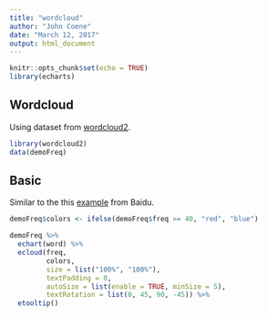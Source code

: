 ```yaml
---
title: "wordcloud"
author: "John Coene"
date: "March 12, 2017"
output: html_document
---
```


```r
knitr::opts_chunk$set(echo = TRUE)
library(echarts)
```

## Wordcloud

Using dataset from [wordcloud2](https://github.com/Lchiffon/wordcloud2).

```r
library(wordcloud2)
data(demoFreq)
```

## Basic

Similar to the this [example](http://echarts.baidu.com/echarts2/doc/example/wordCloud.html#-en) from Baidu.

```r
demoFreq$colors <- ifelse(demoFreq$freq >= 40, "red", "blue")

demoFreq %>% 
  echart(word) %>% 
  ecloud(freq, 
         colors,
         size = list("100%", "100%"), 
         textPadding = 0, 
         autoSize = list(enable = TRUE, minSize = 5),
         textRotation = list(0, 45, 90, -45)) %>% 
  etooltip()
```